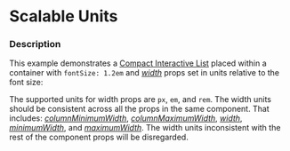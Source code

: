 
# Scalable Units

### Description

This example demonstrates a [Compact Interactive List](/components/cerner-terra-framework-docs/compact-interactive-list/about) placed within a container with `fontSize: 1.2em` and [_width_](/components/cerner-terra-framework-docs/compact-interactive-list/about#column) props set in units relative to the font size: 

<ScalableUnits />

<Notice variant="important" ariaLevel="3">

The supported units for width props are `px`, `em`, and `rem`. 
The width units should be consistent across all the props in the same component. That includes:
[_columnMinimumWidth_](/components/cerner-terra-framework-docs/compact-interactive-list/about#compact-interactive-list-props-table), 
[_columnMaximumWidth_](/components/cerner-terra-framework-docs/compact-interactive-list/about#compact-interactive-list-props-table), 
[_width_](/components/cerner-terra-framework-docs/compact-interactive-list/about#column), 
[_minimumWidth_](/components/cerner-terra-framework-docs/compact-interactive-list/about#column), and 
[_maximumWidth_](/components/cerner-terra-framework-docs/compact-interactive-list/about#column).
The width units inconsistent with the rest of the component props will be disregarded.

</Notice>
